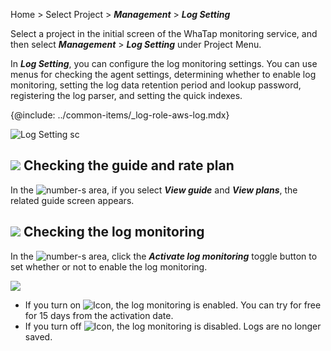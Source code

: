 Home > Select Project > **_Management_** > **_Log Setting_**

Select a project in the initial screen of the WhaTap monitoring service, and then select **_Management_** > **_Log Setting_** under Project Menu. 

In **_Log Setting_**, you can configure the log monitoring settings. You can use menus for checking the agent settings, determining whether to enable log monitoring, setting the log data retention period and lookup password, registering the log parser, and setting the quick indexes.

{@include: ../common-items/_log-role-aws-log.mdx} 

![Log Setting sc](/img/log-setting-aws.png) 

## ![](/img/number-01.png) Checking the guide and rate plan

In the ![number-s](/img/number-01.png) area, if you select **_View guide_** and **_View plans_**, the related guide screen appears. 

## ![](/img/number-02.png) Checking the log monitoring

In the ![number-s](/img/number-02.png) area, click the **_Activate log monitoring_** toggle button to set whether or not to enable the log monitoring.

![](/img/log-start-aws.png)

-   If you turn on ![Icon](/img/ic-toggle-on.svg), the log monitoring is enabled. You can try for free for 15 days from the activation date.
-   If you turn off ![Icon](/img/ic-toggle-off.svg), the log monitoring is disabled. Logs are no longer saved. 

<!--

You can modify the log monitoring settings only if you have the **Edit** role for the project.
 
* The ***Log Setting*** menu can be modified only if you have the **Edit Log** role.

-->

